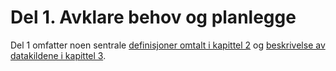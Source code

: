 # Del 1. Avklare behov og planlegge

Del 1 omfatter noen sentrale [definisjoner omtalt i kapittel 2](definisjoner.html) og [beskrivelse av datakildene i kapittel 3](Datakilder.html). 